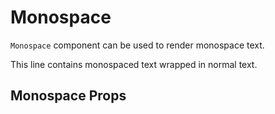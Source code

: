 

<Meta title="Components|Monospace" component={Monospace} />

# Monospace

`Monospace` component can be used to render monospace text.

<Preview>
    <Story name="Default">
        <div className="storybook-container">
            This line contains <Monospace>monospaced text</Monospace> wrapped in normal text.
        </div>
    </Story>
</Preview>

## Monospace Props

<Props of={Monospace} />

